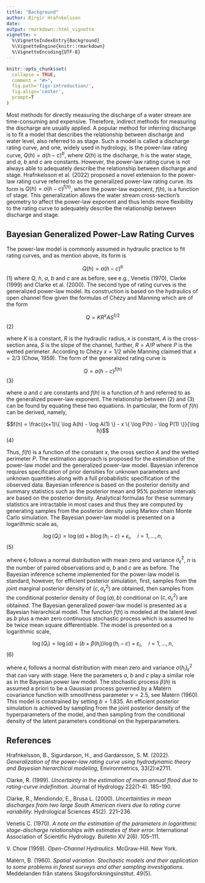 ```yaml
---
title: "Background"
author: Birgir Hrafnkelsson
date:
output: rmarkdown::html_vignette
vignette: >
  %\VignetteIndexEntry{Background}
  %\VignetteEngine{knitr::rmarkdown}
  %\VignetteEncoding{UTF-8}
---
```


```r
knitr::opts_chunk$set(
  collapse = TRUE,
  comment = "#>",
  fig.path='figs-introduction/',
  fig.align='center',
  prompt=T
)
```
Most methods for directly measuring the discharge of a water stream are time-consuming and expensive. Therefore, indirect methods for measuring the discharge are usually applied. A popular method for inferring discharge is to fit a model that describes the relationship between discharge and water level, also referred to as stage. Such a model is called a discharge rating curve, and one, widely used in hydrology, is the power-law rating curve, $Q(h)=a(h-c)^b$, where $Q(h)$ is the discharge, $h$ is the water stage, and $a$, $b$ and $c$ are constants. However, the power-law rating curve is not always able to adequately describe the relationship between discharge and stage. Hrafnkelsson et al. (2022) proposed a novel extension to the power-law rating curve referred to as the generalized power-law rating curve. Its form is $Q(h)=a(h-c)^{f(h)}$, where the power-law exponent, $f(h)$, is a function of stage. This generalization allows the water stream cross-section's geometry to affect the power-law exponent and thus lends more flexibility to the rating curve to adequately describe the relationship between discharge and stage.

## Bayesian Generalized Power-Law Rating Curves

The power-law model is commonly assumed in hydraulic practice to fit rating curves, and as mention above, its form is

$$Q(h) = a(h-c)^{b}$$ (1)
where $Q$, $h$, $a$, $b$ and $c$ are as before, see e.g., Venetis (1970), Clarke (1999) and Clarke et al. (2000).
The second type of rating curves is the generalized power-law model. Its construction is based on the hydraulics of open channel flow given the formulas of Chézy and Manning which are of the form

$$Q = KR^{x}AS^{1/2}$$ (2)

where $K$ is a constant, $R$ is the hydraulic radius, $x$ is constant, $A$ is the cross-section area, $S$ is the slope of the channel, further, $R = A/P$ where $P$ is the wetted perimeter. According to Chézy $x = 1/2$ while Manning claimed that $x = 2/3$ (Chow, 1959). The form of the generalized rating curve is

$$Q = a(h − c)^{f(h)}$$ (3)

where $a$ and $c$ are constants and $f(h)$ is a function of $h$ and referred to as the generalized power-law exponent. The relationship between (2) and (3) can be found by equating these two equations. In particular, the form of $f(h)$ can be derived, namely,

$$f(h) = \frac{(x+1)\{ \log A(h) - \log A(1) \}  - x \{ \log P(h) - \log P(1)  \}}{\log h}$$ (4)

Thus, $f(h)$ is a function of the constant $x$, the cross section $A$ and the wetted perimeter $P$.
The estimation approach is proposed for the estimation of the power-law model and the generalized power-law model. Bayesian inference requires specification of prior densities for unknown parameters and unknown quantities along with a full probabilistic specification of the observed data. Bayesian inference is based on the posterior density and summary statistics such as the posterior mean and 95% posterior intervals are based on the posterior density. Analytical formulas for these summary statistics are intractable in most cases and thus they are computed by generating samples from the posterior density using Markov chain Monte Carlo simulation. The Bayesian power-law model is presented on a logarithmic scale as,

$$\log(Q_i) = \log(a) + b \log(h_i -c) + \epsilon_i, \quad i = 1,...,n,$$ (5)


where $\epsilon_i$ follows a normal distribution with mean zero and variance $\sigma_{\epsilon}^2$, $n$ is the number of paired observations and $a$, $b$ and $c$ are as before. The Bayesian inference scheme implemented for the power-law model is standard, however, for efficient posterior simulation, first, samples from the joint marginal posterior density of $(c, \sigma_{\epsilon}^2)$ are obtained, then samples from the conditional posterior density of $(\log(a), b)$ conditional on $(c, \sigma_{\epsilon}^2)$ are obtained.
The Bayesian generalized power-law model is presented as a Bayesian hierarchical model. The function $f(h)$ is modeled at the latent level as $b$ plus a mean zero continuous stochastic process which is assumed to be twice mean square differentiable. The model is presented on a logarithmic scale,

$$\log (Q_i) = \log (a) + (b + \beta(h_i)) \log(h_i -c) + \varepsilon_i, \quad i = 1,...,n,$$ (6)

where $\epsilon_i$ follows a normal distribution with mean zero and variance $\sigma(h_i)_{\epsilon}^2$ that can vary with stage. Here the parameters $a$, $b$ and $c$ play a similar role as in the Bayesian power law model. The stochastic process $\beta(h)$ is assumed a priori to be a Gaussian process governed by a Matérn covariance function with smoothness parameter $\nu = 2.5$, see Matérn (1960). This model is constrained by setting $b=1.835$. An efficient posterior simulation is achieved by sampling from the joint posterior density of the hyperparameters of the model, and then sampling from the conditional density of the latent parameters conditional on the hyperparameters.


\vspace{12pt}

## References


Hrafnkelsson, B., Sigurdarson, H., and Gardarsson, S. M. (2022). *Generalization of the power-law rating curve using hydrodynamic theory and Bayesian hierarchical modeling*, Environmetrics, 33(2):e2711.

Clarke, R. (1999). *Uncertainty in the estimation of mean annual flood due to rating-curve indefinition.* Journal of Hydrology 222(1-4). 185–190.

Clarke, R., Mendiondo, E., Brusa L. (2000). *Uncertainties in mean discharges from two large South American rivers due to rating curve variability.* Hydrological Sciences 45(2). 221–236.

Venetis C. (1970). *A note on the estimation of the parameters in logarithmic stage-discharge relationships with estimates of their error.* International Association of Scientific Hydrology. Bulletin XV 2(6). 105–111. 

V. Chow (1959). *Open-Channel Hydraulics*. McGraw-Hill. New York.

Matérn, B. (1960). *Spatial variation. Stochastic models and their application to some problems in forest surveys and other sampling investigations.* Meddelanden från statens Skogsforskningsinstitut. 49(5).
